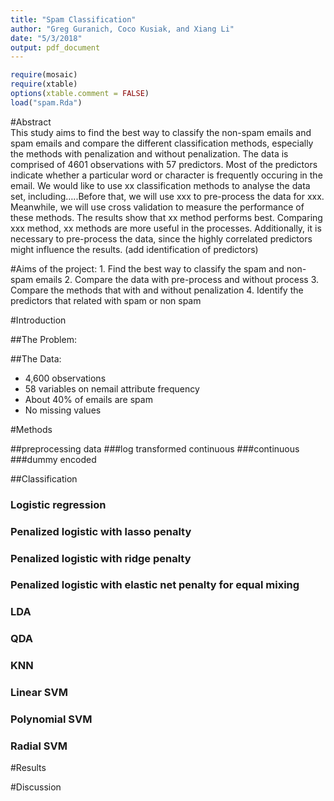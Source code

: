 ```yaml
---
title: "Spam Classification"
author: "Greg Guranich, Coco Kusiak, and Xiang Li"
date: "5/3/2018"
output: pdf_document
---
```


```r
require(mosaic)
require(xtable)
options(xtable.comment = FALSE)
load("spam.Rda")
```

#Abstract  
This study aims to find the best way to classify the non-spam emails and spam emails and compare the different classification methods, especially the methods with penalization and without penalization. The data is comprised of 4601 observations with 57 predictors. Most of the predictors indicate whether a particular word or character is frequently occuring in the email. We would like to use xx classification methods to analyse the data set, including…..Before that, we will use xxx to pre-process the data for xxx. Meanwhile, we will use cross validation to measure the performance of these methods. The results show that xx method performs best. Comparing xxx method, xx methods are more useful in the processes. Additionally, it is necessary to pre-process the data, since the highly correlated predictors might influence the results.  (add identification of predictors) 



#Aims of the project:
1. Find the best way to classify the spam and non-spam emails
2. Compare the data with pre-process and without process
3. Compare the methods that with and without penalization 
4. Identify the predictors that related with spam or non spam


#Introduction


##The Problem:  

##The Data:  


- 4,600 observations 
- 58 variables on nemail attribute frequency 
- About 40% of emails are spam 
- No missing values 


#Methods 

##preprocessing data 
###log transformed continuous
###continuous
###dummy encoded


##Classification

### Logistic regression
### Penalized logistic with lasso penalty
### Penalized logistic with ridge penalty
### Penalized logistic with elastic net penalty for equal mixing
### LDA
### QDA
### KNN
### Linear SVM
### Polynomial SVM
### Radial SVM
















#Results  













#Discussion  





